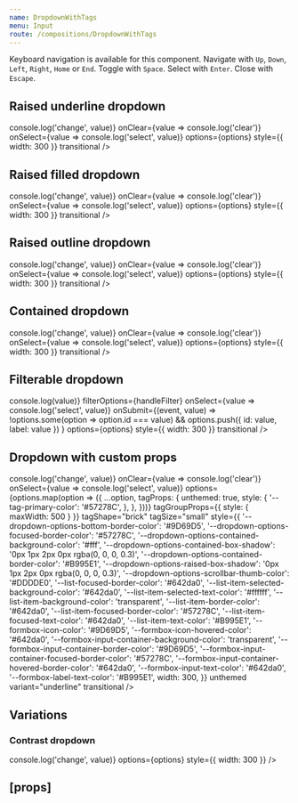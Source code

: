 ```yaml
---
name: DropdownWithTags
menu: Input
route: /compositions/DropdownWithTags
---
```



<PageTitle title="DropdownWithTags" src="compositions/Dropdown" />

Keyboard navigation is available for this component. Navigate with `Up`, `Down`, `Left`, `Right`, `Home` or `End`. Toggle with `Space`. Select with `Enter`. Close with `Escape`.

## Raised underline dropdown

<Playground>
  <ThemeWrapper style={{ height: '300px' }}>
    <div style={{ maxWidth: '100%', marginLeft: 20, marginRight: 20 }}>
      <DropdownWithTags
        initialSelected={[options[3]]}
        label="Super awesome dropdown"
        layout="raised"
        onChange={value => console.log('change', value)}
        onClear={value => console.log('clear')}
        onSelect={value => console.log('select', value)}
        options={options}
        style={{ width: 300 }}
        transitional
      />
    </div>
  </ThemeWrapper>
</Playground>

## Raised filled dropdown

<Playground>
  <ThemeWrapper style={{ height: '300px' }}>
    <div style={{ maxWidth: '100%', marginLeft: 20, marginRight: 20 }}>
      <DropdownWithTags
        initialSelected={[options[3]]}
        inputVariant="filled"
        label="Super awesome dropdown"
        layout="raised"
        onChange={value => console.log('change', value)}
        onClear={value => console.log('clear')}
        onSelect={value => console.log('select', value)}
        options={options}
        style={{ width: 300 }}
        transitional
      />
    </div>
  </ThemeWrapper>
</Playground>

## Raised outline dropdown

<Playground>
  <ThemeWrapper style={{ height: '300px' }}>
    <div style={{ maxWidth: '100%', marginLeft: 20, marginRight: 20 }}>
      <DropdownWithTags
        initialSelected={[options[3]]}
        inputVariant="outline"
        label="Super awesome dropdown"
        layout="raised"
        onChange={value => console.log('change', value)}
        onClear={value => console.log('clear')}
        onSelect={value => console.log('select', value)}
        options={options}
        style={{ width: 300 }}
        transitional
      />
    </div>
  </ThemeWrapper>
</Playground>

## Contained dropdown

<Playground>
  <ThemeWrapper style={{ height: '300px' }}>
    <div style={{ maxWidth: '100%', marginLeft: 20, marginRight: 20 }}>
      <DropdownWithTags
        initialSelected={[options[3]]}
        label="Super awesome dropdown"
        layout="contained"
        onChange={value => console.log('change', value)}
        onClear={value => console.log('clear')}
        onSelect={value => console.log('select', value)}
        options={options}
        style={{ width: 300 }}
        transitional
      />
    </div>
  </ThemeWrapper>
</Playground>

## Filterable dropdown

<Playground>
  <ThemeWrapper style={{ height: '300px' }}>
    <div style={{ maxWidth: '100%', marginLeft: 20, marginRight: 20 }}>
      <DropdownWithTags
        initialSelected={[options[3]]}
        label="Super awesome dropdown"
        onChange={value => console.log(value)}
        filterOptions={handleFilter}
        onSelect={value => console.log('select', value)}
        onSubmit={(event, value) =>
          !options.some(option => option.id === value) && options.push({ id: value, label: value })
        }
        options={options}
        style={{ width: 300 }}
        transitional
      />
    </div>
  </ThemeWrapper>
</Playground>

## Dropdown with custom props

<Playground>
  <ThemeWrapper style={{ height: '300px' }}>
    <div style={{ maxWidth: '100%', marginLeft: 20, marginRight: 20 }}>
      <DropdownWithTags
        initialSelected={[options[3]]}
        label="Super awesome dropdown"
        layout="contained"
        onChange={value => console.log('change', value)}
        onClear={value => console.log('clear')}
        onSelect={value => console.log('select', value)}
        options={options.map(option => ({
          ...option,
          tagProps: {
            unthemed: true,
            style: {
              '--tag-primary-color': '#57278C',
            },
          },
        }))}
        tagGroupProps={{ style: { maxWidth: 500 } }}
        tagShape="brick"
        tagSize="small"
        style={{
          '--dropdown-options-bottom-border-color': '#9D69D5',
          '--dropdown-options-focused-border-color': '#57278C',
          '--dropdown-options-contained-background-color': '#fff',
          '--dropdown-options-contained-box-shadow': '0px 1px 2px 0px rgba(0, 0, 0, 0.3)',
          '--dropdown-options-contained-border-color': '#B995E1',
          '--dropdown-options-raised-box-shadow': '0px 1px 2px 0px rgba(0, 0, 0, 0.3)',
          '--dropdown-options-scrollbar-thumb-color': '#DDDDE0',
          '--list-focused-border-color': '#642da0',
          '--list-item-selected-background-color': '#642da0',
          '--list-item-selected-text-color': '#ffffff',
          '--list-item-background-color': 'transparent',
          '--list-item-border-color': '#642da0',
          '--list-item-focused-border-color': '#57278C',
          '--list-item-focused-text-color': '#642da0',
          '--list-item-text-color': '#B995E1',
          '--formbox-icon-color': '#9D69D5',
          '--formbox-icon-hovered-color': '#642da0',
          '--formbox-input-container-background-color': 'transparent',
          '--formbox-input-container-border-color': '#9D69D5',
          '--formbox-input-container-focused-border-color': '#57278C',
          '--formbox-input-container-hovered-border-color': '#642da0',
          '--formbox-input-text-color': '#642da0',
          '--formbox-label-text-color': '#B995E1',
          width: 300,
        }}
        unthemed
        variant="underline"
        transitional
      />
    </div>
  </ThemeWrapper>
</Playground>

## Variations

### Contrast dropdown

<Playground>
  <ThemeWrapper contrast style={{ height: '300px' }}>
    <div style={{ maxWidth: '100%', marginLeft: 20, marginRight: 20 }}>
      <DropdownWithTags
        contrast
        id="demo-contrast-dropdown"
        initialSelected={[options[3]]}
        label="Super awesome dropdown"
        onChange={value => console.log('change', value)}
        options={options}
        style={{ width: 300 }}
      />
    </div>
  </ThemeWrapper>
</Playground>

## \[props\]

<Props of={DropdownWithTags} />
